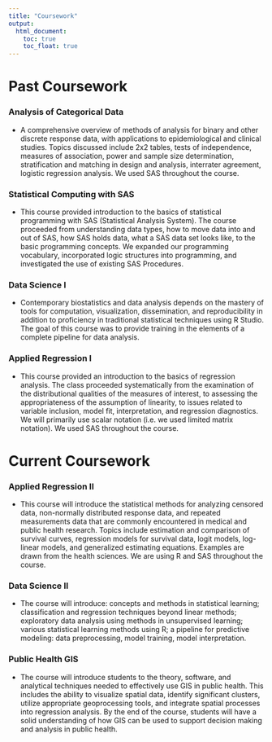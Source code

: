 ```yaml
---
title: "Coursework"
output: 
  html_document:
    toc: true
    toc_float: true
---
```


# Past Coursework

### Analysis of Categorical Data

* A comprehensive overview of methods of analysis for binary and other discrete response data, with applications to epidemiological and clinical studies. Topics discussed include 2x2 tables, tests of independence, measures of association, power and sample size determination, stratification and matching in design and analysis, interrater agreement, logistic regression analysis. We used SAS throughout the course.

### Statistical Computing with SAS

* This course provided introduction to the basics of statistical programming with SAS (Statistical Analysis System). The course proceeded from understanding data types, how to move data into and out of SAS, how SAS holds data, what a SAS data set looks like, to the basic programming concepts. We expanded our programming vocabulary, incorporated logic structures into programming, and investigated the use of existing SAS Procedures.

### Data Science I

* Contemporary biostatistics and data analysis depends on the mastery of tools for computation, visualization, dissemination, and reproducibility in addition to proficiency in traditional statistical techniques using R Studio. The goal of this course was to provide training in the elements of a complete pipeline for data analysis. 

### Applied Regression I

* This course provided an introduction to the basics of regression analysis. The class proceeded systematically from the examination of the distributional qualities of the measures of interest, to assessing the appropriateness of the assumption of linearity, to issues related to variable inclusion, model fit, interpretation, and regression diagnostics. We will primarily use scalar notation (i.e. we used limited matrix notation). We used SAS throughout the course.

# Current Coursework

### Applied Regression II

* This course will introduce the statistical methods for analyzing censored data, non-normally distributed response data, and repeated measurements data that are commonly encountered in medical and public health research. Topics include estimation and comparison of survival curves, regression models for survival data, logit models, log-linear models, and generalized estimating equations. Examples are drawn from the health sciences. We are using R and SAS throughout the course.

### Data Science II

* The course will introduce: concepts and methods in statistical learning; classification and regression techniques beyond linear methods; exploratory data analysis using methods in unsupervised learning; various statistical learning methods using R; a pipeline for predictive modeling: data preprocessing, model
training, model interpretation.

### Public Health GIS

* The course will introduce students to the theory, software, and analytical techniques needed to
effectively use GIS in public health. This includes the ability to visualize spatial data, identify
significant clusters, utilize appropriate geoprocessing tools, and integrate spatial processes into
regression analysis. By the end of the course, students will have a solid understanding of how
GIS can be used to support decision making and analysis in public health.

